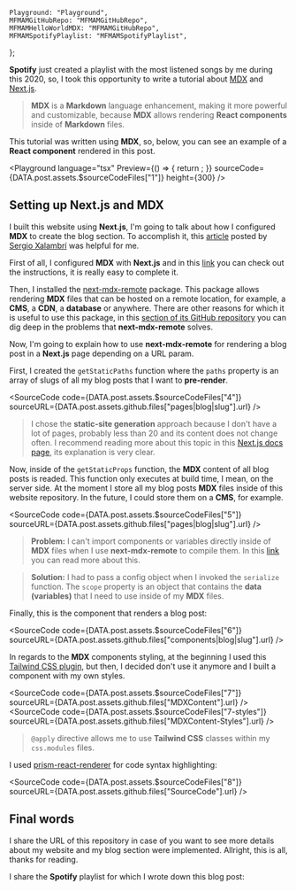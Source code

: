 	Playground: "Playground",
	MFMAMGitHubRepo: "MFMAMGitHubRepo",
	MFMAMHelloWorldMDX: "MFMAMGitHubRepo",
	MFMAMSpotifyPlaylist: "MFMAMSpotifyPlaylist",
};

**Spotify** just created a playlist with the most listened songs by me during this 2020, so, I took this opportunity to write a tutorial about [MDX](https://mdxjs.com/) and [Next.js](https://nextjs.org).

> **MDX** is a **Markdown** language enhancement, making it more powerful and customizable, because **MDX** allows rendering **React components** inside of **Markdown** files.

This tutorial was written using **MDX**, so, below, you can see an example of a **React component** rendered in this post.

<Playground
	language="tsx"
	Preview={() => {
		return <MFMAMHelloWorldMDX text="I'm a React component that uses Tailwind CSS for styling" />;
	}}
	sourceCode={DATA.post.assets.$sourceCodeFiles["1"]}
	height={300}
/>

## Setting up **Next.js** and MDX

I built this website using **Next.js**, I'm going to talk about how I configured **MDX** to create the blog section. To accomplish it, this [article](https://sergiodxa.com/articles/using-mdx-with-remote-content) posted by [Sergio Xalambrí](https://twitter.com/sergiodxa) was helpful for me.

First of all, I configured **MDX** with **Next.js** and in this [link](https://mdxjs.com/getting-started/next) you can check out the instructions, it is really easy to complete it.

Then, I installed the [next-mdx-remote](https://github.com/hashicorp/next-mdx-remote) package. This package allows rendering **MDX** files that can be hosted on a remote location, for example, a **CMS**, a **CDN**, a **database** or anywhere. There are other reasons for which it is useful to use this package, in this [section of its GitHub repository](https://github.com/hashicorp/next-mdx-remote#background--theory) you can dig deep in the problems that **next-mdx-remote** solves.

Now, I'm going to explain how to use **next-mdx-remote** for rendering a blog post in a **Next.js** page depending on a URL param.

First, I created the `getStaticPaths` function where the `paths` property is an array of slugs of all my blog posts that I want to **pre-render**.

<SourceCode
	code={DATA.post.assets.$sourceCodeFiles["4"]}
	sourceURL={DATA.post.assets.github.files["pages|blog|slug"].url}
/>

> I chose the **static-site generation** approach because I don't have a lot of pages, probably less than 20 and its content does not change often. I recommend reading more about this topic in this [Next.js docs page](https://nextjs.org/docs/basic-features/data-fetching), its explanation is very clear.

Now, inside of the `getStaticProps` function, the **MDX** content of all blog posts is readed. This function only executes at build time, I mean, on the server side. At the moment I store all my blog posts **MDX** files inside of this website repository. In the future, I could store them on a **CMS**, for example.

<SourceCode
	code={DATA.post.assets.$sourceCodeFiles["5"]}
	sourceURL={DATA.post.assets.github.files["pages|blog|slug"].url}
/>

> **Problem:** I can't import components or variables directly inside of **MDX** files when I use **next-mdx-remote** to compile them. In this [link](https://github.com/hashicorp/next-mdx-remote#caveats) you can read more about this.

> **Solution:** I had to pass a config object when I invoked the `serialize` function. The `scope` property is an object that contains the **data (variables)** that I need to use inside of my **MDX** files.

Finally, this is the component that renders a blog post:

<SourceCode
	code={DATA.post.assets.$sourceCodeFiles["6"]}
	sourceURL={DATA.post.assets.github.files["components|blog|slug"].url}
/>

In regards to the **MDX** components styling, at the beginning I used this [Tailwind CSS plugin](https://tailwindcss.com/docs/typography-plugin), but then, I decided don't use it anymore and I built a component with my own styles.

<SourceCode
	code={DATA.post.assets.$sourceCodeFiles["7"]}
	sourceURL={DATA.post.assets.github.files["MDXContent"].url}
/>
<SourceCode
	code={DATA.post.assets.$sourceCodeFiles["7-styles"]}
	sourceURL={DATA.post.assets.github.files["MDXContent-Styles"].url}
/>

> `@apply` directive allows me to use **Tailwind CSS** classes within my `css.modules` files.

I used [prism-react-renderer](https://github.com/FormidableLabs/prism-react-renderer) for code syntax highlighting:

<SourceCode
	code={DATA.post.assets.$sourceCodeFiles["8"]}
	sourceURL={DATA.post.assets.github.files["SourceCode"].url}
/>

## Final words

I share the URL of this repository in case of you want to see more details about my website and my blog section were implemented. Allright, this is all, thanks for reading.

<MFMAMGitHubRepo
	name={DATA.post.assets.github.name}
	url={DATA.post.assets.github.url}
	description={DATA.post.assets.github.description}
/>

I share the **Spotify** playlist for which I wrote down this blog post:

<MFMAMSpotifyPlaylist />
